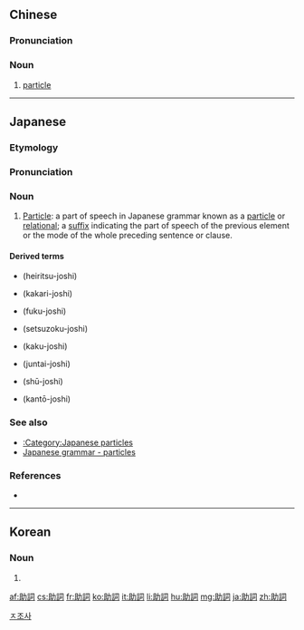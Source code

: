 {{also|助词}}
==Chinese==
{{zh-forms|s=助词}}

===Pronunciation===
{{zh-pron
|m=zhùcí
|c=zo6 ci4
|mn=chō͘-sû
|cat=n
}}

===Noun===
{{zh-noun}}

# [[particle]] {{gloss|part of speech}}

{{zh-cat|Grammar}}

----

==Japanese==

===Etymology===
{{wikipedia|lang=ja}}
{{ja-kanjitab|じょ|し|yomi=o}}
{{compound|lang=ja|sort=しょし'|助|tr1=[[jo]]|t1=[[helper]]|詞|tr2=[[shi]]|t2=[[word]]}}

===Pronunciation===
{{ja-pron|じょし|acc=h|acc_ref=DJR,NHK,SMK5|y=o}}

===Noun===
{{ja-noun|じょし}}

# {{lb|ja|part of speech|sort=しょし'}} [[particle|Particle]]: a part of speech in Japanese grammar known as a [[particle]] or [[relational]]; a [[suffix]] indicating the part of speech of the previous element or the mode of the whole preceding sentence or clause.

====Derived terms====
{{der-top}}
* {{l|ja|並立助詞}} (heiritsu-joshi)
* {{l|ja|係助詞}} (kakari-joshi)
* {{l|ja|副助詞}} (fuku-joshi)
* {{l|ja|接続助詞}} (setsuzoku-joshi)
{{der-mid}}
* {{l|ja|格助詞}} (kaku-joshi)
* {{l|ja|準体助詞}} (juntai-joshi)
* {{l|ja|終助詞}} (shū-joshi)
* {{l|ja|間投助詞}} (kantō-joshi)
{{der-bottom}}

===See also===
* [[:Category:Japanese particles]]
* [[w:Japanese grammar#Particles|Japanese grammar - particles]]

===References===
<references/>
* {{R:Shogakukan}}

----

==Korean==
{{ko-hanjatab|助|詞}}

===Noun===
{{ko-noun|rv=susa|hangeul=조사}}

# {{hanja form of|조사|[[particle]]; [[postposition]]}}

[[Category:ko:Parts of speech|ㅈ조사]]

[[af:助詞]]
[[cs:助詞]]
[[fr:助詞]]
[[ko:助詞]]
[[it:助詞]]
[[li:助詞]]
[[hu:助詞]]
[[mg:助詞]]
[[ja:助詞]]
[[zh:助詞]]